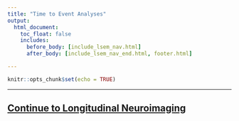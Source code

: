 ```yaml
---
title: "Time to Event Analyses"
output:
  html_document:
    toc_float: false
    includes:
      before_body: [include_lsem_nav.html]
      after_body: [include_lsem_nav_end.html, footer.html]

---
```


```r
knitr::opts_chunk$set(echo = TRUE)
```


***
## [Continue to Longitudinal Neuroimaging](lneruo-1.html.html){.continue-link}